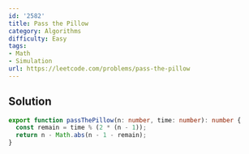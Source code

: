 ```yaml
---
id: '2582'
title: Pass the Pillow
category: Algorithms
difficulty: Easy
tags:
- Math
- Simulation
url: https://leetcode.com/problems/pass-the-pillow
---
```


## Solution

```typescript filename="solution.ts" copy
export function passThePillow(n: number, time: number): number {
  const remain = time % (2 * (n - 1));
  return n - Math.abs(n - 1 - remain);
}
```

